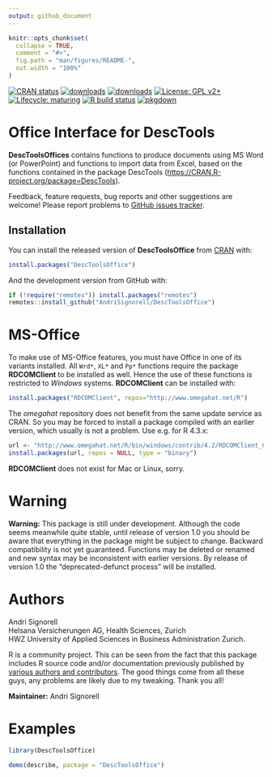 ```yaml
---
output: github_document
---
```


<!-- README.md is generated from README.Rmd. Please edit that file -->

```r
knitr::opts_chunk$set(
  collapse = TRUE,
  comment = "#>",
  fig.path = "man/figures/README-",
  out.width = "100%"
)
```

<!-- badges: start -->

[![CRAN status](https://www.r-pkg.org/badges/version-last-release/DescToolsOffice)](https://CRAN.R-project.org/package=DescToolsOffice) [![downloads](https://cranlogs.r-pkg.org/badges/grand-total/DescToolsOffice)](https://CRAN.R-project.org/package=DescToolsOffice) [![downloads](http://cranlogs.r-pkg.org/badges/last-week/DescToolsOffice)](https://CRAN.R-project.org/package=DescToolsOffice) [![License: GPL v2+](https://img.shields.io/badge/License-GPL%20v2+-blue.svg)](https://www.gnu.org/licenses/old-licenses/gpl-2.0.en.html) [![Lifecycle: maturing](https://img.shields.io/badge/lifecycle-maturing-blue.svg)](https://lifecycle.r-lib.org/articles/stages.html) [![R build status](https://github.com/AndriSignorell/DescToolsOffice/workflows/R-CMD-check/badge.svg)](https://github.com/AndriSignorell/DescToolsOffice/actions) [![pkgdown](https://github.com/AndriSignorell/DescToolsOffice/workflows/pkgdown/badge.svg)](https://andrisignorell.github.io/DescToolsOffice/)

<!-- badges: end -->

# Office Interface for DescTools

**DescToolsOffices** contains functions to produce documents using MS Word (or PowerPoint) and functions to import data from Excel, based on the functions contained in the package DescTools (<https://CRAN.R-project.org/package=DescTools>).

Feedback, feature requests, bug reports and other suggestions are welcome! Please report problems to [GitHub issues tracker](https://github.com/AndriSignorell/DescTools/issues).

## Installation

You can install the released version of **DescToolsOffice** from [CRAN](https://CRAN.R-project.org) with:

```r
install.packages("DescToolsOffice")
```

And the development version from GitHub with:

```r
if (!require("remotes")) install.packages("remotes")
remotes::install_github("AndriSignorell/DescToolsOffice")
```

# MS-Office

To make use of MS-Office features, you must have Office in one of its variants installed. All `Wrd*`, `XL*` and `Pp*` functions require the package **RDCOMClient** to be installed as well. Hence the use of these functions is restricted to *Windows* systems. **RDCOMClient** can be installed with:

```r
install.packages("RDCOMClient", repos="http://www.omegahat.net/R")
```

The *omegahat* repository does not benefit from the same update service as CRAN. So you may be forced to install a package compiled with an earlier version, which usually is not a problem. Use e.g. for R 4.3.x:

```r
url <- "http://www.omegahat.net/R/bin/windows/contrib/4.2/RDCOMClient_0.96-1.zip"
install.packages(url, repos = NULL, type = "binary")
```

**RDCOMClient** does not exist for Mac or Linux, sorry.

# Warning

**Warning:** This package is still under development. Although the code seems meanwhile quite stable, until release of version 1.0 you should be aware that everything in the package might be subject to change. Backward compatibility is not yet guaranteed. Functions may be deleted or renamed and new syntax may be inconsistent with earlier versions. By release of version 1.0 the "deprecated-defunct process" will be installed.

# Authors

Andri Signorell\
Helsana Versicherungen AG, Health Sciences, Zurich\
HWZ University of Applied Sciences in Business Administration Zurich.

R is a community project. This can be seen from the fact that this package includes R source code and/or documentation previously published by [various authors and contributors](https://andrisignorell.github.io/DescToolsOffice/authors.html). The good things come from all these guys, any problems are likely due to my tweaking. Thank you all!

**Maintainer:** Andri Signorell

# Examples

```r
library(DescToolsOffice)
```

<!-- ## Demo "describe" -->

```r
demo(describe, package = "DescToolsOffice")
```

```         
```
